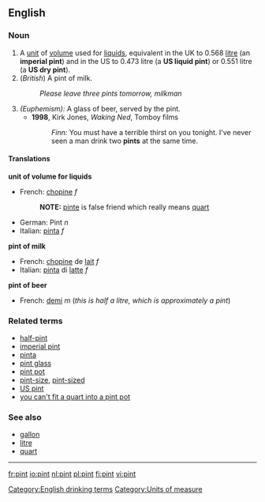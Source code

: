 {{see|Pint}}

==English==

===Noun===
{{en-noun-reg}}

# A [[unit]] of [[volume]] used for [[liquid]]s, equivalent in the UK to 0.568 [[litre]] (an '''imperial pint''') and in the US to 0.473 litre (a '''US liquid pint''') or 0.551 litre (a '''US dry pint''').
# (''British'') A pint of milk.
#:''Please leave three pints tomorrow, milkman''
# ''(Euphemism):'' A glass of beer, served by the pint.
#*'''1998''', Kirk Jones, ''Waking Ned'', Tomboy films
#*:''Finn:'' You must have a terrible thirst on you tonight. I've never seen a man drink two '''pints''' at the same time.

====Translations====

'''unit of volume for liquids'''
{{top}}
*French: [[chopine]] ''f''
*:'''NOTE:''' [[pinte]] is false friend which really means [[quart]]
*German: Pint ''n''
*Italian: [[pinta]] ''f''
{{mid}}
{{bottom}}

'''pint of milk'''
{{top}}
*French: [[chopine]] de [[lait]] ''f''
*Italian: [[pinta]] di [[latte]] ''f''
{{mid}}
{{bottom}}

'''pint of beer'''
{{top}}
*French: [[demi]] ''m'' (''this is half a litre, which is approximately a pint'')
{{mid}}
{{bottom}}

===Related terms===
*[[half-pint]]
*[[imperial pint]]
*[[pinta]]
*[[pint glass]]
*[[pint pot]]
*[[pint-size]], [[pint-sized]]
*[[US pint]]
*[[you can't fit a quart into a pint pot]]

===See also===
*[[gallon]]
*[[litre]]
*[[quart]]

----

[[Category:English drinking terms]]
[[Category:Units of measure]]

[[fr:pint]]
[[io:pint]]
[[nl:pint]]
[[pl:pint]]
[[fi:pint]]
[[vi:pint]]